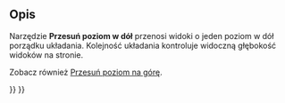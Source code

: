 <languages/>

{{Docnav/pl
|[[TechDraw_StackUp/pl|Przesuń poziom w górę]]
|[[TechDraw_Dimension/pl|Wymiar]]
|[[TechDraw_Workbench/pl|środowisko pracy Rysunek Techniczny]]
|IconL=TechDraw_StackUp.svg
|IconR=TechDraw_Dimension.svg
|IconC=Workbench_TechDraw.svg
}}

{{GuiCommand/pl
|Name=TechDraw StackDown
|Name/pl=Rysunek Techniczny: Przesuń poziom w dół
|MenuLocation=Rysunek Techniczny → Sortowanie → Przesuń poziom w górę
|Workbenches=[[TechDraw_Workbench/pl|Rysunek Techniczny]]
|Shortcut=
|Version=0.21
|SeeAlso=[[TechDraw_StackTop/pl|Przesuń poziom na górę]], [[TechDraw_StackBottom/pl|Przesuń poziom na dół]], [[TechDraw_StackUp/pl|Przesuń poziom w górę]]
}}

<span id="Description"></span>
==Opis==

Narzędzie '''Przesuń poziom w dół''' przenosi widoki o jeden poziom w dół porządku układania. Kolejność układania kontroluje widoczną głębokość widoków na stronie.

Zobacz również [[TechDraw_StackTop/pl|Przesuń poziom na górę]].


{{Docnav/pl
|[[TechDraw_StackUp/pl|Przesuń poziom w górę]]
|[[TechDraw_Dimension/pl|Wymiar]]
|[[TechDraw_Workbench/pl|środowisko pracy Rysunek Techniczny]]
|IconL=TechDraw_StackUp.svg
|IconR=TechDraw_Dimension.svg
|IconC=Workbench_TechDraw.svg
}}

{{TechDraw_Tools_navi{{#translation:}}}}
{{Userdocnavi{{#translation:}}}}